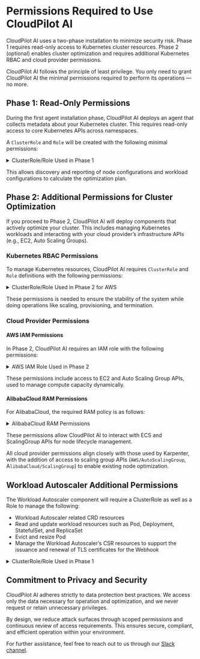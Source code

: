 # Permissions Required to Use CloudPilot AI

CloudPilot AI uses a two-phase installation to minimize security risk. Phase 1 requires read-only access to Kubernetes cluster resources. Phase 2 (optional) enables cluster optimization and requires additional Kubernetes RBAC and cloud provider permissions.

CloudPilot AI follows the principle of least privilege. You only need to grant CloudPilot AI the minimal permissions required to perform its operations — no more.

## Phase 1: Read-Only Permissions

During the first agent installation phase, CloudPilot AI deploys an agent that collects metadata about your Kubernetes cluster. This requires read-only access to core Kubernetes APIs across namespaces.

A `ClusterRole` and `Role` will be created with the following minimal permissions:

<details>
<summary>ClusterRole/Role Used in Phase 1</summary>
```yaml
apiVersion: rbac.authorization.k8s.io/v1
kind: ClusterRole
metadata:
  name: cloudpilot-agent-cluster-role
rules:
  - apiGroups:
      - "storage.k8s.io"
    resources:
      - "csinodes"
    verbs:
      - get
      - list
      - watch
  - apiGroups:
      - ""
    resources:
      - "nodes"
      - "pods"
      - "persistentvolumeclaims"
      - "persistentvolumes"
    verbs:
      - get
      - list
      - watch
  - apiGroups:
      - "apps"
    resources:
      - "deployments"
      - "daemonsets"
      - "statefulsets"
      - "replicasets"
    verbs:
      - get
      - list
      - watch
  - apiGroups:
      - "policy"
    resources:
      - "poddisruptionbudgets"
    verbs:
      - get
      - list
      - watch
  - apiGroups:
      - "metrics.k8s.io"
    resources:
      - "pods"
      - "nodes"
    verbs:
      - get
      - list
      - watch
  - apiGroups:
      - "apiextensions.k8s.io"
    resources:
      - "customresourcedefinitions"
    verbs:
      - get
      - list
      - watch
  - apiGroups:
      - "evpa.cloudpilot.ai"
    resources:
      - "autoscalingpolicyconfigurations"
      - "autoscalingpolicyconfigurations/status"
    verbs:
      - get
      - list
      - watch
  - apiGroups:
      - "evpa.cloudpilot.ai"
    resources:
      - "autoscalingpolicies"
      - "autoscalingpolicies/status"
      - "recommendationpolicies"
    verbs:
      - create
      - update
      - list
      - watch
      - patch
      - delete
---
apiVersion: rbac.authorization.k8s.io/v1
kind: Role
metadata:
  name: cloudpilot-agent-role
  namespace: cloudpilot
rules:
  - apiGroups: ["coordination.k8s.io"]
    resources: ["leases"]
    verbs: ["get", "list", "create", "update", "patch", "watch"]
```
</details>

This allows discovery and reporting of node configurations and workload configurations to calculate the optimization plan.

## Phase 2: Additional Permissions for Cluster Optimization

If you proceed to Phase 2, CloudPilot AI will deploy components that actively optimize your cluster. This includes managing Kubernetes workloads and interacting with your cloud provider’s infrastructure APIs (e.g., EC2, Auto Scaling Groups).

### Kubernetes RBAC Permissions

To manage Kubernetes resources, CloudPilot AI requires `ClusterRole` and `Role` definitions with the following permissions:

<details>
<summary>ClusterRole/Role Used in Phase 2 for AWS</summary>
```yaml
apiVersion: rbac.authorization.k8s.io/v1
kind: Role
metadata:
  name: cloudpilot-aws-optimizer
  namespace: cloudpilot
rules:
- apiGroups:
  - coordination.k8s.io
  resources:
  - leases
  verbs:
  - get
  - watch
- apiGroups:
  - ""
  resources:
  - configmaps
  - secrets
  verbs:
  - get
  - list
  - watch
- apiGroups:
  - ""
  resourceNames:
  - cloudpilot-aws-optimizer-cert
  - cloudpilot-webhook
  resources:
  - secrets
  verbs:
  - update
- apiGroups:
  - coordination.k8s.io
  resourceNames:
  - karpenter-leader-election
  - cloudpilot-controller
  - cloudpilot-workload-log-collector
  resources:
  - leases
  verbs:
  - patch
  - update
- apiGroups:
  - coordination.k8s.io
  resources:
  - leases
  verbs:
  - create
---
apiVersion: rbac.authorization.k8s.io/v1
kind: ClusterRole
metadata:
  annotations:
    meta.helm.sh/release-name: cloudpilot
    meta.helm.sh/release-namespace: cloudpilot
  name: cloudpilot-aws-optimizer
rules:
- apiGroups:
  - karpenter.k8s.aws
  resources:
  - ec2nodeclasses
  verbs:
  - get
  - list
  - watch
- apiGroups:
  - karpenter.k8s.aws
  resources:
  - ec2nodeclasses
  - ec2nodeclasses/status
  verbs:
  - patch
  - update
- apiGroups:
  - admissionregistration.k8s.io
  resources:
  - mutatingwebhookconfigurations
  - validatingwebhookconfigurations
  verbs:
  - get
  - update
  - list
  - watch
- apiGroups:
  - certificates.k8s.io
  resources:
  - '*'
  verbs:
  - get
  - create
  - update
  - patch
  - delete
  - approve
- apiGroups:
  - agent.cloudpilot.ai
  resources:
  - podmutations
  verbs:
  - get
  - create
  - update
  - patch
  - delete
  - list
  - watch
---
apiVersion: rbac.authorization.k8s.io/v1
kind: ClusterRole
metadata:
  name: cloudpilot-aws-optimizer-admin
rules:
- apiGroups:
  - karpenter.sh
  resources:
  - nodepools
  - nodepools/status
  - nodeclaims
  - nodeclaims/status
  verbs:
  - get
  - list
  - watch
  - create
  - delete
  - patch
- apiGroups:
  - karpenter.k8s.aws
  resources:
  - ec2nodeclasses
  verbs:
  - get
  - list
  - watch
  - create
  - delete
  - patch
apiVersion: rbac.authorization.k8s.io/v1
kind: ClusterRole
metadata:
  name: cloudpilot-aws-optimizer-core
rules:
- apiGroups:
  - karpenter.sh
  resources:
  - nodepools
  - nodepools/status
  - nodeclaims
  - nodeclaims/status
  verbs:
  - get
  - list
  - watch
- apiGroups:
  - ""
  resources:
  - pods
  - pods/log
  - nodes
  - persistentvolumes
  - persistentvolumeclaims
  - replicationcontrollers
  - namespaces
  verbs:
  - get
  - list
  - watch
  - update
  - patch
- apiGroups:
  - storage.k8s.io
  resources:
  - storageclasses
  - csinodes
  - volumeattachments
  verbs:
  - get
  - watch
  - list
- apiGroups:
  - apps
  resources:
  - daemonsets
  - deployments
  - replicasets
  - statefulsets
  verbs:
  - list
  - watch
  - get
  - update
  - patch
- apiGroups:
  - apiextensions.k8s.io
  resources:
  - customresourcedefinitions
  verbs:
  - get
  - watch
  - list
- apiGroups:
  - policy
  resources:
  - poddisruptionbudgets
  verbs:
  - get
  - list
  - watch
- apiGroups:
  - karpenter.sh
  resources:
  - nodeclaims
  - nodeclaims/status
  verbs:
  - create
  - delete
  - update
  - patch
- apiGroups:
  - karpenter.sh
  resources:
  - nodepools
  - nodepools/status
  verbs:
  - update
  - patch
- apiGroups:
  - ""
  resources:
  - events
  verbs:
  - create
  - patch
- apiGroups:
  - ""
  resources:
  - nodes
  verbs:
  - patch
  - delete
  - update
- apiGroups:
  - ""
  resources:
  - pods/eviction
  verbs:
  - create
- apiGroups:
  - ""
  resources:
  - pods
  verbs:
  - delete
- apiGroups:
  - apiextensions.k8s.io
  resourceNames:
  - ec2nodeclasses.karpenter.k8s.aws
  - nodepools.karpenter.sh
  - nodeclaims.karpenter.sh
  resources:
  - customresourcedefinitions/status
  verbs:
  - patch
- apiGroups:
  - apiextensions.k8s.io
  resourceNames:
  - ec2nodeclasses.karpenter.k8s.aws
  - nodepools.karpenter.sh
  - nodeclaims.karpenter.sh
  resources:
  - customresourcedefinitions
  verbs:
  - update
```
</details>

These permissions is needed to ensure the stability of the system while doing operations like scaling, provisioning, and termination.

### Cloud Provider Permissions

#### AWS IAM Permissions

In Phase 2, CloudPilot AI requires an IAM role with the following permissions:

<details>
<summary>AWS IAM Role Used in Phase 2</summary>
```json
{
    "Statement": [
        {
            "Effect": "Allow",
            "Action": [
                "autoscaling:DescribeAutoScalingGroups",
                "autoscaling:DescribeAutoScalingInstances",
                "autoscaling:DescribeLaunchConfigurations",
                "autoscaling:DescribeScalingActivities",
                "autoscaling:DescribeTags",
                "ec2:DescribeImages",
                "ec2:DescribeInstanceTypes",
                "ec2:DescribeLaunchTemplateVersions",
                "ec2:GetInstanceTypesFromInstanceRequirements",
                "eks:DescribeNodegroup"
            ],
            "Resource": ["*"]
        },
        {
            "Effect": "Allow",
            "Action": [
                "autoscaling:SetDesiredCapacity",
                "autoscaling:TerminateInstanceInAutoScalingGroup",
                "autoscaling:UpdateAutoScalingGroup"
            ],
            "Resource": ["*"]
        },
        {
            "Action": [
                "ssm:GetParameter",
                "ec2:DescribeImages",
                "ec2:RunInstances",
                "ec2:DescribeSubnets",
                "ec2:DescribeSecurityGroups",
                "ec2:DescribeLaunchTemplates",
                "ec2:DescribeInstances",
                "ec2:DescribeInstanceTypes",
                "ec2:DescribeInstanceTypeOfferings",
                "ec2:DescribeAvailabilityZones",
                "ec2:DeleteLaunchTemplate",
                "ec2:CreateTags",
                "ec2:CreateLaunchTemplate",
                "ec2:CreateFleet",
                "ec2:DescribeSpotPriceHistory",
                "pricing:GetProducts",
                "savingsplans:DescribeSavingsPlans",
                "ec2:DescribeRegions"
            ],
            "Effect": "Allow",
            "Resource": "*",
            "Sid": "CloudPilot"
        },
        {
            "Action": "ec2:TerminateInstances",
            "Condition": {
                "StringLike": {
                    "ec2:ResourceTag/karpenter.sh/nodepool": "*"
                }
            },
            "Effect": "Allow",
            "Resource": "*",
            "Sid": "ConditionalEC2Termination"
        },
        {
            "Effect": "Allow",
            "Action": "iam:PassRole",
            "Resource": "arn:${AWS_PARTITION}:iam::${AWS_ACCOUNT_ID}:role/CloudPilotNodeRole-${CLUSTER_NAME}",
            "Sid": "PassNodeIAMRole"
        },
        {
            "Effect": "Allow",
            "Action": "eks:DescribeCluster",
            "Resource": "arn:${AWS_PARTITION}:eks:${AWS_REGION}:${AWS_ACCOUNT_ID}:cluster/${CLUSTER_NAME}",
            "Sid": "EKSClusterEndpointLookup"
        },
        {
            "Sid": "AllowScopedInstanceProfileCreationActions",
            "Effect": "Allow",
            "Resource": "*",
            "Action": [
            "iam:CreateInstanceProfile"
            ],
            "Condition": {
            "StringEquals": {
                "aws:RequestTag/kubernetes.io/cluster/${CLUSTER_NAME}": "owned",
                "aws:RequestTag/topology.kubernetes.io/region": "${AWS_REGION}"
            },
            "StringLike": {
                "aws:RequestTag/karpenter.k8s.aws/ec2nodeclass": "*"
            }
            }
        },
        {
            "Sid": "AllowScopedInstanceProfileTagActions",
            "Effect": "Allow",
            "Resource": "*",
            "Action": [
            "iam:TagInstanceProfile"
            ],
            "Condition": {
            "StringEquals": {
                "aws:ResourceTag/kubernetes.io/cluster/${CLUSTER_NAME}": "owned",
                "aws:ResourceTag/topology.kubernetes.io/region": "${AWS_REGION}",
                "aws:RequestTag/kubernetes.io/cluster/${CLUSTER_NAME}": "owned",
                "aws:RequestTag/topology.kubernetes.io/region": "${AWS_REGION}"
            },
            "StringLike": {
                "aws:ResourceTag/karpenter.k8s.aws/ec2nodeclass": "*",
                "aws:RequestTag/karpenter.k8s.aws/ec2nodeclass": "*"
            }
            }
        },
        {
            "Sid": "AllowScopedInstanceProfileActions",
            "Effect": "Allow",
            "Resource": "*",
            "Action": [
            "iam:AddRoleToInstanceProfile",
            "iam:RemoveRoleFromInstanceProfile",
            "iam:DeleteInstanceProfile"
            ],
            "Condition": {
            "StringEquals": {
                "aws:ResourceTag/kubernetes.io/cluster/${CLUSTER_NAME}": "owned",
                "aws:ResourceTag/topology.kubernetes.io/region": "${AWS_REGION}"
            },
            "StringLike": {
                "aws:ResourceTag/karpenter.k8s.aws/ec2nodeclass": "*"
            }
            }
        },
        {
            "Sid": "AllowInstanceProfileReadActions",
            "Effect": "Allow",
            "Resource": "*",
            "Action": "iam:GetInstanceProfile"
        }
    ],
    "Version": "2012-10-17"
}
```
</details>

These permissions include access to EC2 and Auto Scaling Group APIs, used to manage compute capacity dynamically.

#### AlibabaCloud RAM Permissions

For AlibabaCloud, the required RAM policy is as follows:

<details>
<summary>AlibabaCloud RAM Permissions</summary>
```json
{
    "Version": "1",
    "Statement": [
        {
            "Effect": "Allow",
            "Action": [
                "vpc:DescribeVSwitches",
                "ecs:CreateAutoProvisioningGroup",
                "ecs:DescribeSecurityGroups",
                "ecs:DescribeAvailableResource",
                "ecs:DescribeInstances",
                "ecs:DescribeImages",
                "cs:DescribeClusterDetail",
                "cs:DescribeKubernetesVersionMetadata",
                "cs:DescribeClusterAttachScripts",
                "cs:DescribeClusterNodePools",
                "ess:DescribeScalingGroups",
                "ecs:AddTags",
                "ram:CreateServiceLinkedRole"
            ],
            "Resource": "*"
        },
        {
            "Effect": "Allow",
            "Action": "ecs:DeleteInstance",
            "Resource": "*",
            "Condition": {
                "StringEquals": {
                "acs:ResourceTag\/cloudpilot.ai\/managed": "true"
                }
            }
        },
        {
            "Effect": "Allow",
            "Action": "ess:DetachInstances",
            "Resource": "*",
            "Condition": {
                "StringEquals": {
                "acs:ResourceTag\/ack.aliyun.com": "${INTERNAL_CLUSTER_ID}"
                }
            }
        }
    ]
}
```
</details>

These permissions allow CloudPilot AI to interact with ECS and ScalingGroup APIs for node lifecycle management.

All cloud provider permissions align closely with those used by Karpenter, with the addition of access to scaling group APIs (`AWS/AutoScalingGroup`, A`libabaCloud/ScalingGroup`) to enable existing node optimization.

## Workload Autoscaler Additional Permissions

The Workload Autoscaler component will require a ClusterRole as well as a Role to manage the following:

- Workload Autoscaler related CRD resources
- Read and update workload resources such as Pod, Deployment, StatefulSet, and ReplicaSet
- Evict and resize Pod
- Manage the Workload Autoscaler’s CSR resources to support the issuance and renewal of TLS certificates for the Webhook

<details>
    <summary>ClusterRole/Role Used in Phase 1</summary>
    ```yaml
    apiVersion: rbac.authorization.k8s.io/v1
    kind: ClusterRole
    metadata:
    name: cloudpilot-workload-autoscaler-cluster-role
    labels:
    app.kubernetes.io/name: cloudpilot-workload-autoscaler
    rules:
    - apiGroups: [""]
    resources: [pods, pods/eviction, pods/resize, pods/status]
    verbs: [create, update, get, list, watch, patch, delete]
    - apiGroups: ["apps"]
    resources: [deployments, statefulsets, replicasets]
    verbs: [get, list, watch, patch]
    - apiGroups: ["evpa.cloudpilot.ai"]
    resources:
    - autoscalingpolicyconfigurations
    - autoscalingpolicyconfigurations/status
    verbs: [create, update, list, watch, patch, delete]
    - apiGroups: ["evpa.cloudpilot.ai"]
    resources:
    - autoscalingpolicies
    - autoscalingpolicies/status
    - recommendationpolicies
    verbs: [update, list, watch, patch]
    - apiGroups: ["certificates.k8s.io"]
    resources:
    - certificatesigningrequests
    - certificatesigningrequests/approval
    verbs: [get, create, update]
    - apiGroups: ["certificates.k8s.io"]
    resources: [signers]
    resourceNames: ["kubernetes.io/kubelet-serving", "beta.eks.amazonaws.com/app-serving"]
    verbs: [approve]
    - apiGroups: ["admissionregistration.k8s.io"]
    resources: [mutatingwebhookconfigurations, validatingwebhookconfigurations]
    verbs: [get, update, list, watch]
    ---
    apiVersion: rbac.authorization.k8s.io/v1
    kind: Role
    metadata:
    name: cloudpilot-workload-autoscaler-role
    namespace: cloudpilot
    labels:
    app.kubernetes.io/name: cloudpilot-workload-autoscaler
    rules:
    - apiGroups: ["coordination.k8s.io"]
    resources: [leases]
    verbs: [get, create, update, watch]
    - apiGroups: [""]
    resources: [configmaps]
    resourceNames: ["kube-root-ca.crt"]
    verbs: [get, update]
    - apiGroups: [""]
    resources: [secrets]
    verbs: [get, update, list, watch]
    - apiGroups: [""]
    resources: ["events"]
    verbs: ["create", "patch"]
    ```
</details>

## Commitment to Privacy and Security

CloudPilot AI adheres strictly to data protection best practices. We access only the data necessary for operation and optimization, and we never request or retain unnecessary privileges.

By design, we reduce attack surfaces through scoped permissions and continuous review of access requirements. This ensures secure, compliant, and efficient operation within your environment.

For further assistance, feel free to reach out to us through our [Slack channel](https://join.slack.com/t/cloudpilotaicommunity/shared_invite/zt-37rwpf8k7-Rx4BjrhuWtk9U0MXBKYL7A).
